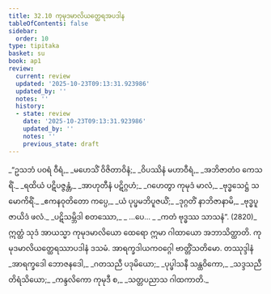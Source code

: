 ```yaml
---
title: 32.10 ကုမုဒမာလိယတ္ထေရအပဒါန
tableOfContents: false
sidebar:
  order: 10
type: tipitaka
basket: su
book: ap1
review:
  current: review
  updated: '2025-10-23T09:13:31.923986'
  updated_by: ''
  notes: ''
  history:
  - state: review
    date: '2025-10-23T09:13:31.923986'
    updated_by: ''
    notes: ''
    previous_state: draft
---
```



<ReviewStatus review={frontmatter.review} showDetails={true} />

<HypothesisAnnotation frontmatter={frontmatter} />

<DynamicBreadcrumb />

<Division number="54" book="ap1" e="ch" v="20" p="293">

<Paragraph number="3577" type="verses" book="ap1">
_“ဥသဘံ ပဝရံ ဝီရံ,_  
_မဟေသိံ ဝိဇိတာဝိနံ;_  
_ဝိပဿိနံ မဟာဝီရံ,_  
_အဘိဇာတံဝ ကေသရိံ._  

</Paragraph>

</Division>
<Division number="55" book="ap1" e="ch" v="20" p="293">

<Paragraph number="3578" type="verses" book="ap1">
_ရထိယံ ပဋိပဇ္ဇန္တံ,_  
_အာဟုတီနံ ပဋိဂ္ဂဟံ;_  
_ဂဟေတွာ ကုမုဒံ မာလံ,_  
_ဗုဒ္ဓသေဋ္ဌံ သမောကိရိံ._  

</Paragraph>

</Division>
<Division number="56" book="ap1" e="ch" v="20" p="293">

<Paragraph number="3579" type="verses" book="ap1">
_ဧကနဝုတိတော ကပ္ပေ,_  
_ယံ ပုပ္ဖမဘိပူဇယိံ;_  
_ဒုဂ္ဂတိံ နာဘိဇာနာမိ,_  
_ဗုဒ္ဓပူဇာယိဒံ ဖလံ._  

</Paragraph>

</Division>
<Division number="57" book="ap1" e="ch" v="20" p="294">

<Paragraph number="3580" type="verses" book="ap1">
_ပဋိသမ္ဘိဒါ စတဿော,_  
_ …ပေ… _  
_ကတံ ဗုဒ္ဓဿ သာသနံ”. (2820)_  

</Paragraph>

<Paragraph number="3581" book="ap1">
ဣတ္ထံ သုဒံ အာယသ္မာ ကုမုဒမာလိယော ထေရော ဣမာ ဂါထာယော အဘာသိတ္ထာတိ.

</Paragraph>
</Division>

<Paragraph number="3582" type="center" book="ap1">
ကုမုဒမာလိယတ္ထေရဿာပဒါနံ ဒသမံ.



</Paragraph>

<Paragraph number="3583" type="center" book="ap1">
အာရက္ခဒါယကဝဂ္ဂေါ ဗာတ္တိံသတိမော.



</Paragraph>

<Paragraph number="3584" type="center" book="ap1">
တဿုဒ္ဒါနံ


</Paragraph>

<Paragraph number="3585" type="verses" book="ap1">
_အာရက္ခဒေါ ဘောဇနဒေါ,_  
_ဂတသညီ ပဒုမိယော;_  
_ပုပ္ဖါသနီ သန္ထဝိကော,_  
_သဒ္ဒသညီ တိရံသိယော;_  
_ကန္ဒလိကော ကုမုဒီ စ,_  
_သတ္တပညာသ ဂါထကာတိ._
</Paragraph>